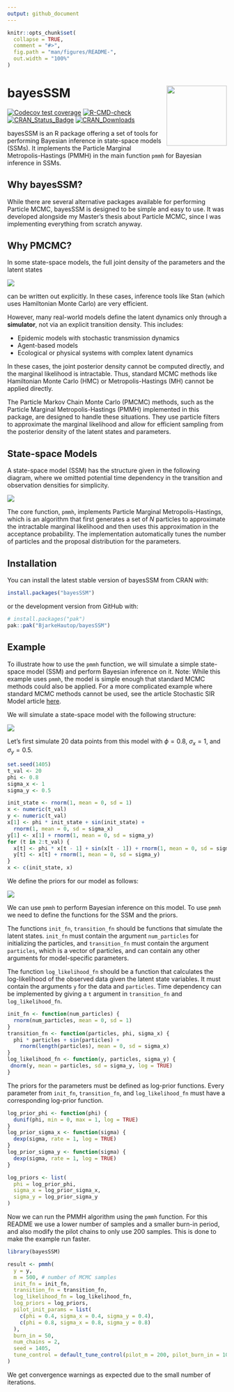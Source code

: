 ```yaml
---
output: github_document
---
```


<!-- README.md is generated from README.Rmd. Please edit that file -->

```r
knitr::opts_chunk$set(
  collapse = TRUE,
  comment = "#>",
  fig.path = "man/figures/README-",
  out.width = "100%"
)
```

# bayesSSM <img src="man/figures/logo.png" align="right" height="138" alt="" />

<!-- badges: start -->
[![Codecov test coverage](https://codecov.io/gh/BjarkeHautop/bayesSSM/graph/badge.svg)](https://app.codecov.io/gh/BjarkeHautop/bayesSSM)
[![R-CMD-check](https://github.com/BjarkeHautop/bayesSSM/actions/workflows/R-CMD-check.yaml/badge.svg)](https://github.com/BjarkeHautop/bayesSSM/actions/workflows/R-CMD-check.yaml)
[![CRAN_Status_Badge](https://www.r-pkg.org/badges/version/bayesSSM)](https://cran.r-project.org/package=bayesSSM)
[![CRAN_Downloads](https://cranlogs.r-pkg.org/badges/bayesSSM)](https://cran.r-project.org/package=bayesSSM)
<!-- badges: end -->

bayesSSM is an R package offering a set of tools for performing Bayesian
inference in state-space models (SSMs). It implements the
Particle Marginal Metropolis-Hastings (PMMH) in the main function `pmmh`
for Bayesian inference in SSMs.

## Why bayesSSM?

While there are several alternative packages available for performing Particle 
MCMC, bayesSSM is designed to be simple and easy to use. It was developed 
alongside my Master's thesis about Particle MCMC, since I 
was implementing everything from scratch anyway.

## Why PMCMC?

In some state-space models, the full joint density of the parameters and the 
latent states

![](man/figures/joint_posterior.png)

can be written out explicitly. In these cases, inference tools 
like Stan (which uses Hamiltonian Monte Carlo) are very efficient.

However, many real-world models define the latent dynamics only through a
**simulator**, not via an explicit transition density. This includes:

- Epidemic models with stochastic transmission dynamics
- Agent-based models
- Ecological or physical systems with complex latent dynamics

In these cases, the joint posterior density cannot be computed directly, and
the marginal likelihood is intractable. Thus, standard MCMC methods like
Hamiltonian Monte Carlo (HMC) or Metropolis-Hastings (MH) cannot be applied
directly. 

The Particle Markov Chain Monte Carlo (PMCMC) methods, such as the Particle
Marginal Metropolis-Hastings (PMMH) implemented in this package, are designed
to handle these situations. They use particle filters to approximate the
marginal likelihood and allow for efficient sampling from the posterior
density of the latent states and parameters.

## State-space Models

A state-space model (SSM) has the structure given in the following diagram, 
where we omitted potential time dependency in the transition and observation 
densities for simplicity.

![](man/figures/DAG_SSM.png)

The core function, `pmmh`, implements Particle Marginal Metropolis-Hastings, 
which is an algorithm that first generates a set of $N$ particles to approximate
the intractable marginal likelihood and then uses this
approximation in the acceptance probability.
The implementation automatically tunes the number of particles and the proposal 
distribution for the parameters.

## Installation

You can install the latest stable version of bayesSSM from CRAN with:

``` r
install.packages("bayesSSM")
```

or the development version from GitHub with:

``` r
# install.packages("pak")
pak::pak("BjarkeHautop/bayesSSM")
```

## Example

To illustrate how to use the `pmmh` function, we will simulate a simple
state-space model (SSM) and perform Bayesian inference on it. Note: 
While this example uses `pmmh`, the model is simple enough that standard MCMC
methods could also be applied. For a more complicated example where 
standard MCMC methods cannot be used, see the article Stochastic SIR Model 
article [here](https://bjarkehautop.github.io/bayesSSM/articles/stochastic-sir-model.html).

We will simulate a state-space model with the following structure:

![](man/figures/SSM_equation.png)

Let's first simulate 20 data points from this model with $\phi = 0.8$, 
$\sigma_x = 1$, and $\sigma_y = 0.5$.

```r
set.seed(1405)
t_val <- 20
phi <- 0.8
sigma_x <- 1
sigma_y <- 0.5

init_state <- rnorm(1, mean = 0, sd = 1)
x <- numeric(t_val)
y <- numeric(t_val)
x[1] <- phi * init_state + sin(init_state) +
  rnorm(1, mean = 0, sd = sigma_x)
y[1] <- x[1] + rnorm(1, mean = 0, sd = sigma_y)
for (t in 2:t_val) {
  x[t] <- phi * x[t - 1] + sin(x[t - 1]) + rnorm(1, mean = 0, sd = sigma_x)
  y[t] <- x[t] + rnorm(1, mean = 0, sd = sigma_y)
}
x <- c(init_state, x)
```

We define the priors for our model as follows:

![](man/figures/priors.png)

We can use `pmmh` to perform Bayesian inference on this model. To use `pmmh`
we need to define the functions for the SSM and the priors. 

The functions `init_fn`, `transition_fn` should be functions that simulate the
latent states. `init_fn` must contain the argument `num_particles` for 
initializing the particles, and `transition_fn` must contain the argument
`particles`, which is a vector of particles, and can contain any other
arguments for model-specific parameters. 

The function `log_likelihood_fn` should be a function that
calculates the log-likelihood of the observed data given the latent state
variables. It must contain the arguments `y` for the data and `particles`. 
Time dependency can be implemented by giving a `t` argument in `transition_fn`
and `log_likelihood_fn`.

```r
init_fn <- function(num_particles) {
  rnorm(num_particles, mean = 0, sd = 1)
}
transition_fn <- function(particles, phi, sigma_x) {
  phi * particles + sin(particles) +
    rnorm(length(particles), mean = 0, sd = sigma_x)
}
log_likelihood_fn <- function(y, particles, sigma_y) {
 dnorm(y, mean = particles, sd = sigma_y, log = TRUE)
}
```

The priors for the parameters must be defined as log-prior functions. Every 
parameter from `init_fn`, `transition_fn`, and `log_likelihood_fn` must have a 
corresponding log-prior function.

```r
log_prior_phi <- function(phi) {
  dunif(phi, min = 0, max = 1, log = TRUE)
}
log_prior_sigma_x <- function(sigma) {
  dexp(sigma, rate = 1, log = TRUE)
}
log_prior_sigma_y <- function(sigma) {
  dexp(sigma, rate = 1, log = TRUE)
}

log_priors <- list(
  phi = log_prior_phi,
  sigma_x = log_prior_sigma_x,
  sigma_y = log_prior_sigma_y
)
```

Now we can run the PMMH algorithm using the `pmmh` function. For this README we
use a lower number of samples and a smaller burn-in period, and also modify
the pilot chains to only use 200 samples. 
This is done to make the example run faster.

```r
library(bayesSSM)

result <- pmmh(
  y = y,
  m = 500, # number of MCMC samples
  init_fn = init_fn,
  transition_fn = transition_fn,
  log_likelihood_fn = log_likelihood_fn,
  log_priors = log_priors,
  pilot_init_params = list(
    c(phi = 0.4, sigma_x = 0.4, sigma_y = 0.4),
    c(phi = 0.8, sigma_x = 0.8, sigma_y = 0.8)
  ),
  burn_in = 50,
  num_chains = 2,
  seed = 1405,
  tune_control = default_tune_control(pilot_m = 200, pilot_burn_in = 10)
)
```

We get convergence warnings as expected due to the small number
of iterations. 
